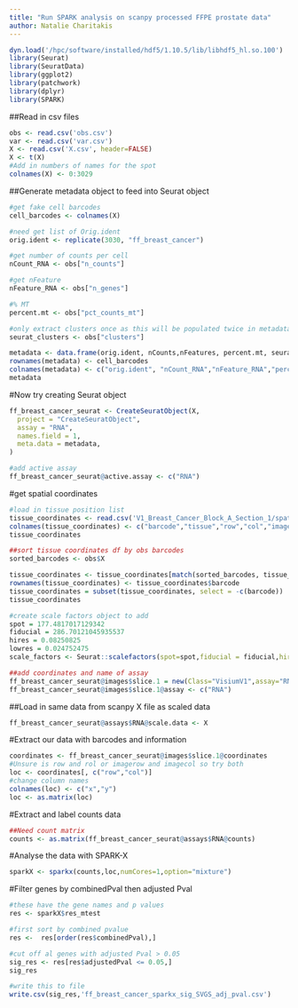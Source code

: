 ```yaml
---
title: "Run SPARK analysis on scanpy processed FFPE prostate data"
author: Natalie Charitakis
---
```


```r
dyn.load('/hpc/software/installed/hdf5/1.10.5/lib/libhdf5_hl.so.100')
library(Seurat)
library(SeuratData)
library(ggplot2)
library(patchwork)
library(dplyr)
library(SPARK)
```

##Read in csv files
```r
obs <- read.csv('obs.csv')
var <- read.csv('var.csv')
X <- read.csv('X.csv', header=FALSE)
X <- t(X)
#Add in numbers of names for the spot
colnames(X) <- 0:3029
```

##Generate metadata object to feed into Seurat object
```r
#get fake cell barcodes
cell_barcodes <- colnames(X)

#need get list of Orig.ident
orig.ident <- replicate(3030, "ff_breast_cancer")

#get number of counts per cell
nCount_RNA <- obs["n_counts"]

#get nFeature
nFeature_RNA <- obs["n_genes"]

#% MT
percent.mt <- obs["pct_counts_mt"]

#only extract clusters once as this will be populated twice in metadata
seurat_clusters <- obs["clusters"]

metadata <- data.frame(orig.ident, nCounts,nFeatures, percent.mt, seurat_clusters)
rownames(metadata) <- cell_barcodes
colnames(metadata) <- c("orig.ident", "nCount_RNA","nFeature_RNA","percent.mt","seurat_clusters")
metadata
```

#Now try creating Seurat object
```r
ff_breast_cancer_seurat <- CreateSeuratObject(X,
  project = "CreateSeuratObject",
  assay = "RNA",
  names.field = 1,
  meta.data = metadata,
)

#add active assay
ff_breast_cancer_seurat@active.assay <- c("RNA")
```

#get spatial coordinates
```r
#load in tissue position list
tissue_coordinates <- read.csv('V1_Breast_Cancer_Block_A_Section_1/spatial/tissue_positions_list.csv',header=FALSE)
colnames(tissue_coordinates) <- c("barcode","tissue","row","col","imagerow","imagecol")
tissue_coordinates

##sort tissue coordinates df by obs barcodes
sorted_barcodes <- obs$X

tissue_coordinates <- tissue_coordinates[match(sorted_barcodes, tissue_coordinates$barcode), ]
rownames(tissue_coordinates) <- tissue_coordinates$barcode
tissue_coordinates = subset(tissue_coordinates, select = -c(barcode)) 
tissue_coordinates

#create scale factors object to add
spot = 177.4817017129342
fiducial = 286.70121045935537
hires = 0.08250825
lowres = 0.024752475
scale_factors <- Seurat::scalefactors(spot=spot,fiducial = fiducial,hires = hires,lowres = lowres)

##add coordinates and name of assay
ff_breast_cancer_seurat@images$slice.1 = new(Class="VisiumV1",assay="RNA",key="image_",coordinates=tissue_coordinates,scale.factors=scale_factors)
ff_breast_cancer_seurat@images$slice.1@assay <- c("RNA")

```

##Load in same data from scanpy X file as scaled data
```r
ff_breast_cancer_seurat@assays$RNA@scale.data <- X 
```

#Extract our data with barcodes and information
```r
coordinates <- ff_breast_cancer_seurat@images$slice.1@coordinates
#Unsure is row and rol or imagerow and imagecol so try both
loc <- coordinates[, c("row","col")]
#change column names
colnames(loc) <- c("x","y")
loc <- as.matrix(loc)
```

#Extract and label counts data
```r
##Need count matrix
counts <- as.matrix(ff_breast_cancer_seurat@assays$RNA@counts)
```

#Analyse the data with SPARK-X
```r
sparkX <- sparkx(counts,loc,numCores=1,option="mixture")
```

#Filter genes by combinedPval then adjusted Pval
```r
#these have the gene names and p values
res <- sparkX$res_mtest

#first sort by combined pvalue
res <-  res[order(res$combinedPval),]

#cut off al genes with adjusted Pval > 0.05
sig_res <- res[res$adjustedPval <= 0.05,]
sig_res

#write this to file
write.csv(sig_res,'ff_breast_cancer_sparkx_sig_SVGS_adj_pval.csv')
```